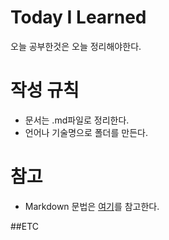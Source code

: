 # Today I Learned
오늘 공부한것은 오늘 정리해야한다.

# 작성 규칙
- 문서는 .md파일로 정리한다.
- 언어나 기술명으로 폴더를 만든다.

# 참고
- Markdown 문법은 [여기](https://github.com/adam-p/markdown-here/wiki/Markdown-Cheatsheet)를 참고한다.



##ETC
